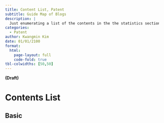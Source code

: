 ```yaml
---
title: Content List, Patent
subtitle: Guide Map of Blogs 
description: |
  Just enumerating a list of the contents in the the statistics section 
categories:
  - Patent
author: Kwangmin Kim
date: 01/01/2100
format: 
  html:
    page-layout: full
    code-fold: true
tbl-colwidths: [50,50]
---
```


**(Draft)**

# Contents List

## Basic
